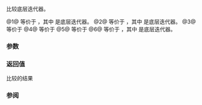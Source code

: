 {{title|1=operator==,&lt;,&gt;,&lt;=,&gt;=,&lt;=&gt;{{small|(ranges::transform_view::''iterator'')}}}}
{{cpp/ranges/transform_view/navbar}}

{{dcl begin}}
{{dcl|num=1|since=c++20|1=
friend constexpr bool operator==( const /*iterator*/&amp; x, const /*iterator*/&amp; y )
    requires std::equality_comparable&lt;ranges::iterator_t&lt;Base&gt;&gt;;
}}
{{dcl|num=2|since=c++20|1=
friend constexpr bool operator&lt;( const /*iterator*/&amp; x, const /*iterator*/&amp; y )
    requires ranges::random_access_range&lt;Base&gt;;
}}
{{dcl|num=3|since=c++20|1=
friend constexpr bool operator&gt;( const /*iterator*/&amp; x, const /*iterator*/&amp; y )
    requires ranges::random_access_range&lt;Base&gt;;
}}
{{dcl|num=4|since=c++20|1=
friend constexpr bool operator&lt;=( const /*iterator*/&amp; x, const /*iterator*/&amp; y )
    requires ranges::random_access_range&lt;Base&gt;;
}}
{{dcl|num=5|since=c++20|1=
friend constexpr bool operator&gt;=( const /*iterator*/&amp; x, const /*iterator*/&amp; y )
    requires ranges::random_access_range&lt;Base&gt;;
}}
{{dcl|num=6|since=c++20|1=
friend constexpr auto operator&lt;=&gt;( const /*iterator*/&amp; x, const /*iterator*/&amp; y )
    requires ranges::random_access_range&lt;Base&gt; &amp;&amp;
             std::three_way_comparable&lt;ranges::iterator_t&lt;Base&gt;&gt;;
}}
{{dcl end}}

比较底层迭代器。

@1@ 等价于 {{c|1=return x.current_ == y.current_;}}，其中 {{tti|current_}} 是底层迭代器。
@2@ 等价于 {{c|1=return x.current_ &lt; y.current_;}}，其中 {{tti|current_}} 是底层迭代器。
@3@ 等价于 {{c|1=return y &lt; x;}}
@4@ 等价于 {{c|1=return !(y &lt; x);}}
@5@ 等价于 {{c|1=return !(x &lt; y);}}
@6@ 等价于 {{c|1=return x.current_ &lt;=&gt; y.current_;}}，其中 {{tti|current_}} 是底层迭代器。

{{cpp/hidden friend|{{tt|std::ranges::transform_view::''iterator''&lt;Const&gt;}}|plural=yes}}

{{cpp/note synthesized eq}}

===参数===
{{par begin}}
{{par|x, y|要比较的迭代器}}
{{par end}}

===返回值===
比较的结果

===参阅===
{{dsc begin}}
{{dsc inc|cpp/ranges/adaptor/sentinel/dsc operator cmp|transform_view}}
{{dsc end}}

{{langlinks|en|es|ja|ru}}